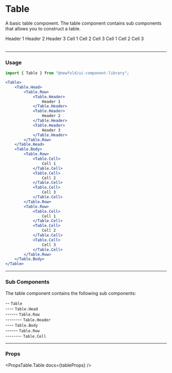 
# Table
A basic table component. The table component contains sub components that allows you to construct a table.

<NewfoldRoot>
    <Table className="nfd-m-0 nfd-table">
        <Table.Head>
            <Table.Row>
                <Table.Header>
                    Header 1
                </Table.Header>
                <Table.Header>
                    Header 2
                </Table.Header>
                <Table.Header>
                    Header 3
                </Table.Header>
            </Table.Row>
        </Table.Head>
        <Table.Body>
            <Table.Row>
                <Table.Cell>
                    Cell 1
                </Table.Cell>
                <Table.Cell>
                    Cell 2
                </Table.Cell>
                <Table.Cell>
                    Cell 3
                </Table.Cell>
            </Table.Row>
            <Table.Row>
                <Table.Cell>
                    Cell 1
                </Table.Cell>
                <Table.Cell>
                    Cell 2
                </Table.Cell>
                <Table.Cell>
                    Cell 3
                </Table.Cell>
            </Table.Row>
        </Table.Body>
    </Table>
</NewfoldRoot>

---
### Usage
```jsx
import { Table } from "@newfold/ui-component-library";

<Table>
    <Table.Head>
        <Table.Row>
            <Table.Header>
                Header 1
            </Table.Header>
            <Table.Header>
                Header 2
            </Table.Header>
            <Table.Header>
                Header 3
            </Table.Header>
        </Table.Row>
    </Table.Head>
    <Table.Body>
        <Table.Row>
            <Table.Cell>
                Cell 1
            </Table.Cell>
            <Table.Cell>
                Cell 2
            </Table.Cell>
            <Table.Cell>
                Cell 3
            </Table.Cell>
        </Table.Row>
        <Table.Row>
            <Table.Cell>
                Cell 1
            </Table.Cell>
            <Table.Cell>
                Cell 2
            </Table.Cell>
            <Table.Cell>
                Cell 3
            </Table.Cell>
        </Table.Row>
    </Table.Body>
</Table>
```

---
### Sub Components
The table component contains the following sub components:

-- `Table` <br/>
---- `Table.Head` <br/>
------ `Table.Row` <br/>
-------- `Table.Header` <br/>
---- `Table.Body` <br/>
------ `Table.Row` <br/>
-------- `Table.Cell`

---
### Props
<PropsTable.Table docs={tableProps} />
